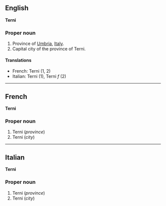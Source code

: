 ==English==
'''Terni'''

===Proper noun===

#Province of [[Umbria]], [[Italy]].
#Capital city of the province of Terni.

====Translations====

*French: Terni (1, 2)
*Italian: Terni (1), Terni ''f'' (2)

----

==French==
'''Terni'''

===Proper noun===

#Terni (''province'')
#Terni (''city'')

----

==Italian==
'''Terni'''

===Proper noun===

#Terni (''province'')
#Terni (''city'')